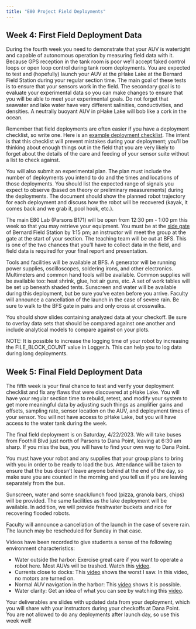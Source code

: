 ```yaml
---
title: "E80 Project Field Deployments"
---
```



## Week 4: First Field Deployment Data

During the fourth week you need to demonstrate that your AUV is watertight and capable of autonomous operation by measuring field data with it. Because GPS reception in the tank room is poor we'll accept faked control loops or open loop control during tank room deployments. You are expected to test and (hopefully) launch your AUV at the pHake Lake at the Bernard Field Station during your regular section time. The main goal of these tests is to ensure that your sensors work in the field. The secondary goal is to evaluate your experimental data so you can make changes to ensure that you will be able to meet your experimental goals. Do not forget that seawater and lake water have very different salinities, conductivities, and densities. A neutrally buoyant AUV in pHake Lake will bob like a cork in the ocean.

Remember that field deployments are often easier if you have a deployment checklist, so write one. Here is an [example deployment checklist](https://drive.google.com/open?id=1MWqGn4acs9HfsRtGSR8tZrp-E_IN6IH4). The intent is that this checklist will prevent mistakes during your deployment; you'll be thinking about enough things out in the field that you are very likely to forget about the details of the care and feeding of your sensor suite without a list to check against. 

You will also submit an experimental plan. The plan must include the number of deployments you intend to do and the times and locations of those deployments. You should list the expected range of signals you expect to observe (based on theory or preliminary measurements) during the deployments. The document should show the planned robot trajectory for each deployment and discuss how the robot will be recovered (kayak, it comes back and we grab it, pool hook, etc.). 

The main E80 Lab (Parsons B171) will be open from 12:30 pm - 1:00 pm this week so that you may retrieve your equipment. You must be at the [side gate](https://drive.google.com/file/d/1wdGyp2_50KINmBhqCJby9zoKUE3Mr1cf/view?usp=sharing) of Bernard Field Station by 1:15 pm; an instructor will meet the group at the gate at the start of your section.  The teaching team will be out at BFS. This is one of the two chances that you'll have to collect data in the field, and field data is required for your final report and presentation. 

Tools and facilities will be available at BFS. A generator will be running power supplies, oscilloscopes, soldering irons, and other electronics. Multimeters and common hand tools will be available. Common supplies will be available too: heat shrink, glue, hot air guns, etc. A set of work tables will be set up beneath shaded tents. Sunscreen and water will be available during this deployment, but be sure you've eaten before you arrive. Faculty will announce a cancellation of the launch in the case of severe rain. Be sure to walk to the BFS gate in pairs and only cross at crosswalks.

You should show slides containing analyzed data at your checkoff. Be sure to overlay data sets that should be compared against one another and include analytical models to compare against on your plots.

NOTE: It is possible to increase the logging time of your robot by increasing the FILE_BLOCK_COUNT value in Logger.h. This can help you to log data during long deployments.


## Week 5: Final Field Deployment Data

The fifth week is your final chance to test and verify your deployment checklist and fix any flaws that were discovered at pHake Lake. You will have your regular section time to rebuild, retest, and modify your system to get more meaningful data by adjusting such things as amplifier gains and offsets, sampling rate, sensor location on the AUV, and deployment times of your sensor. You will not have access to pHake Lake, but you will have access to the water tank during the week.

The final field deployment is on Saturday, 4/22/2023. We will take buses from Foothill Blvd just north of Parsons to Dana Point, leaving at 6:30 am sharp. If you miss the bus, you will have to find your own way to Dana Point.

You must have your robot and any supplies that your group plans to bring with you in order to be ready to load the bus. Attendance will be taken to ensure that the bus doesn't leave anyone behind at the end of the day, so make sure you are counted in the morning and you tell us if you are leaving separately from the bus.

Sunscreen, water and some snack/lunch food (pizza, granola bars, chips) will be provided. The same facilities as the lake deployment will be available. In addition, we will provide freshwater buckets and rice for recovering flooded robots.

Faculty will announce a cancellation of the launch in the case of severe rain. The launch may be rescheduled for Sunday in that case.

Videos have been recorded to give students a sense of the following environment characteristics:


* Water outside the harbor: Exercise great care if you want to operate a robot here. Most AUVs will be trashed. Watch this [video](https://drive.google.com/file/d/0BwiB3SVueuOpV05GVWgtaV9tMFk/view?usp=sharing&resourcekey=0-01dqmgvU3OkorvewX5pyyw).
* Currents close to docks: This [video](https://drive.google.com/file/d/0BwiB3SVueuOpUmVjWnM2RUZ6OWM/view?usp=sharing&resourcekey=0-Gw-EZ0-FcsKywoIa2LI3lA) shows the worst I saw. In this video, no motors are turned on.
* Normal AUV navigation in the harbor: This [video](https://drive.google.com/file/d/0BwiB3SVueuOpa2oyTURlUVFmVkk/view?usp=sharing&resourcekey=0-3BT_e71MRrCcpbY7x37i3w) shows it is possible.
* Water clarity: Get an idea of what you can see by watching this [video](https://drive.google.com/file/d/1D0d_-GQWR-jZdyS6DVEm35iIVWuAI0Vb/view?usp=sharing).

Your deliverables are slides with updated data from your deployment, which you will share with your instructors during your checkoffs at Dana Point. You are not allowed to do any deployments after launch day, so use this week well!
